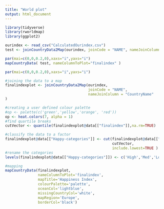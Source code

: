 ```yaml
---
title: "World plot"
output: html_document
---
```


```r
library(tidyverse)
library(rworldmap)
library(ggplot2)

ourindex <- read_csv("CalculatedOurindex.csv")
test <- joinCountryData2Map(ourindex, joinCode = "NAME", nameJoinColumn = "CountryName")

par(mai=c(0,0,0.2,0),xaxs="i",yaxs="i")
mapCountryData( test, nameColumnToPlot="finalindex" )
```


```r
par(mai=c(0,0,0.2,0),xaxs="i",yaxs="i")

#joining the data to a map
finalindexplot <- joinCountryData2Map(ourindex,
                                      joinCode = "NAME",
                                      nameJoinColumn = "CountryName"
)

#creating a user defined colour palette
#op <- palette(c('green','yellow','orange', 'red'))
op <- heat.colors(7, alpha = 1)
#find quartile breaks
cutVector <- quantile(finalindexplot@data[["finalindex"]],na.rm=TRUE) 

#classify the data to a factor
finalindexplot@data[["Happy-categories"]] <- cut(finalindexplot@data[["finalindex"]],
                                                 cutVector,
                                                 include.lowest=TRUE )
#rename the categories
levels(finalindexplot@data[["Happy-categories"]]) <- c('High','Med','Low','Very Low')  

#mapping
mapCountryData(finalindexplot, 
               nameColumnToPlot='finalindex',
               mapTitle='Happiness Index', 
               colourPalette='palette',
               oceanCol='lightblue',
               missingCountryCol='white', 
               mapRegion='Europe', 
               borderCol='black')

```

